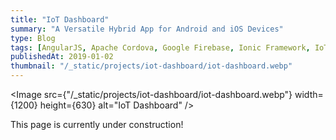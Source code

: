 ```yaml
---
title: "IoT Dashboard"
summary: "A Versatile Hybrid App for Android and iOS Devices"
type: Blog
tags: [AngularJS, Apache Cordova, Google Firebase, Ionic Framework, IoT, JavaScript]
publishedAt: 2019-01-02
thumbnail: "/_static/projects/iot-dashboard/iot-dashboard.webp"
---
```


<Image 
  src={"/_static/projects/iot-dashboard/iot-dashboard.webp"}
  width={1200}
  height={630}
  alt="IoT Dashboard"
/>

This page is currently under construction!